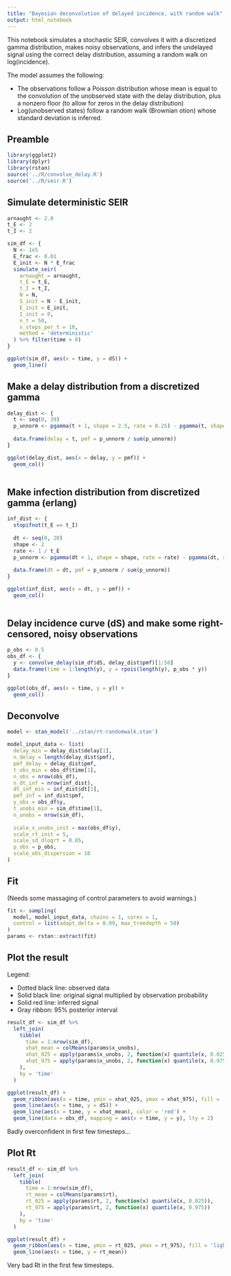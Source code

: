 ```yaml
---
title: "Bayesian deconvolution of delayed incidence, with random walk"
output: html_notebook
---
```


This notebook simulates a stochastic SEIR, convolves it with a discretized
gamma distribution, makes noisy observations, and infers the undelayed signal
using the correct delay distribution, assuming a random walk on
log(incidence).

The model assumes the following:

* The observations follow a Poisson distribution whose mean is equal to the
  convolution of the unobserved state with the delay distribution, plus a
  nonzero floor (to allow for zeros in the delay distribution)
* Log(unobserved states) follow a random walk (Brownian otion) whose standard
  deviation is inferred.

## Preamble

```r
library(ggplot2)
library(dplyr)
library(rstan)
source('../R/convolve_delay.R')
source('../R/seir.R')
```


## Simulate deterministic SEIR

```r
arnaught <- 2.0
t_E <- 2
t_I <- 2

sim_df <- {
  N <- 1e5
  E_frac <- 0.01
  E_init <- N * E_frac
  simulate_seir(
    arnaught = arnaught,
    t_E = t_E,
    t_I = t_I,
    N = N,
    S_init = N - E_init,
    E_init = E_init,
    I_init = 0,
    n_t = 50,
    n_steps_per_t = 10,
    method = 'deterministic'
  ) %>% filter(time > 0)
}

ggplot(sim_df, aes(x = time, y = dS)) +
  geom_line()
```

## Make a delay distribution from a discretized gamma

```r
delay_dist <- {
  t <- seq(0, 39)
  p_unnorm <- pgamma(t + 1, shape = 2.5, rate = 0.25) - pgamma(t, shape = 2.5, rate = 0.25)
  
  data.frame(delay = t, pmf = p_unnorm / sum(p_unnorm))
}

ggplot(delay_dist, aes(x = delay, y = pmf)) +
  geom_col()
  
```

## Make infection distribution from discretized gamma (erlang)

```r
inf_dist <- {
  stopifnot(t_E == t_I)
  
  dt <- seq(0, 20)
  shape <- 2
  rate <- 1 / t_E
  p_unnorm <- pgamma(dt + 1, shape = shape, rate = rate) - pgamma(dt, shape = shape, rate = rate)
  
  data.frame(dt = dt, pmf = p_unnorm / sum(p_unnorm))
}

ggplot(inf_dist, aes(x = dt, y = pmf)) +
  geom_col()
  
```


## Delay incidence curve (dS) and make some right-censored, noisy observations

```r
p_obs <- 0.5
obs_df <- {
  y <- convolve_delay(sim_df$dS, delay_dist$pmf)[1:50]
  data.frame(time = 1:length(y), y = rpois(length(y), p_obs * y))
}

ggplot(obs_df, aes(x = time, y = y)) +
  geom_col()
```

## Deconvolve

```r
model <- stan_model('../stan/rt-randomwalk.stan')
```

```r
model_input_data <- list(
  delay_min = delay_dist$delay[1],
  n_delay = length(delay_dist$pmf),
  pmf_delay = delay_dist$pmf,
  t_obs_min = obs_df$time[1],
  n_obs = nrow(obs_df),
  n_dt_inf = nrow(inf_dist),
  dt_inf_min = inf_dist$dt[1],
  pmf_inf = inf_dist$pmf,
  y_obs = obs_df$y,
  t_unobs_min = sim_df$time[1],
  n_unobs = nrow(sim_df),
  
  scale_x_unobs_init = max(obs_df$y),
  scale_rt_init = 5,
  scale_sd_dlogrt = 0.05,
  p_obs = p_obs,
  scale_obs_dispersion = 10
)
```


## Fit

(Needs some massaging of control parameters to avoid warnings.)

```r
fit <- sampling(
  model, model_input_data, chains = 1, cores = 1,
  control = list(adapt_delta = 0.99, max_treedepth = 50)
)
params <- rstan::extract(fit)
```

## Plot the result

Legend:

* Dotted black line: observed data
* Solid black line: original signal multiplied by observation probability
* Solid red line: inferred signal
* Gray ribbon: 95% posterior interval

```r
result_df <- sim_df %>%
  left_join(
    tibble(
      time = 1:nrow(sim_df),
      xhat_mean = colMeans(params$x_unobs),
      xhat_025 = apply(params$x_unobs, 2, function(x) quantile(x, 0.025)),
      xhat_975 = apply(params$x_unobs, 2, function(x) quantile(x, 0.975))
    ),
    by = 'time'
  )

ggplot(result_df) +
  geom_ribbon(aes(x = time, ymin = xhat_025, ymax = xhat_975), fill = 'lightgray') +
  geom_line(aes(x = time, y = dS)) +
  geom_line(aes(x = time, y = xhat_mean), color = 'red') +
  geom_line(data = obs_df, mapping = aes(x = time, y = y), lty = 2)
```

Badly overconfident in first few timesteps...

## Plot Rt

```r
result_df <- sim_df %>%
  left_join(
    tibble(
      time = 1:nrow(sim_df),
      rt_mean = colMeans(params$rt),
      rt_025 = apply(params$rt, 2, function(x) quantile(x, 0.025)),
      rt_975 = apply(params$rt, 2, function(x) quantile(x, 0.975))
    ),
    by = 'time'
  )

ggplot(result_df) +
  geom_ribbon(aes(x = time, ymin = rt_025, ymax = rt_975), fill = 'lightgray') +
  geom_line(aes(x = time, y = rt_mean))
```

Very bad Rt in the first few timesteps.

